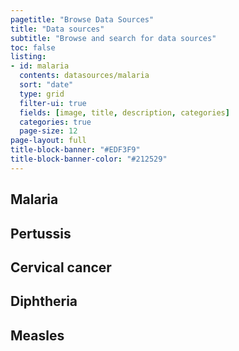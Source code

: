 ```yaml
---
pagetitle: "Browse Data Sources"
title: "Data sources"
subtitle: "Browse and search for data sources"
toc: false
listing: 
- id: malaria
  contents: datasources/malaria
  sort: "date"
  type: grid
  filter-ui: true
  fields: [image, title, description, categories]
  categories: true
  page-size: 12
page-layout: full
title-block-banner: "#EDF3F9"
title-block-banner-color: "#212529"
---
```


:::{.data-tabs .panel-tabset}

## Malaria

:::{#malaria}
:::

## Pertussis

:::{#pertussis}
:::

## Cervical cancer

:::{#cervical-cancer}
:::

## Diphtheria 

:::{#diphtheria}
:::

## Measles

:::{#measles}
:::

:::
